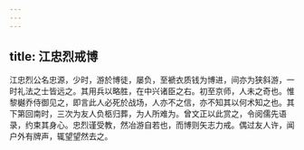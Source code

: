 ```yaml
---
---
---
```

title: 江忠烈戒博
---



江忠烈公名忠源，少时，游於博徒，屡负，至褫衣质钱为博进，间亦为狭斜游，一时礼法之士皆远之。其用兵以略胜，在中兴诸臣之右。初至京师，人未之奇也。惟黎樾乔侍御见之，即言此人必死於战场，人亦不之信，亦不知其以何术知之也。其下第回南时，三次为友人负柩归葬，为人所难为。曾文正以此赏之，令阅儒先语录，约束其身心。忠烈谨受教，然冶游自若也，而博则矢志力戒。偶过友人许，闻户外有牌声，辄望望然去之。